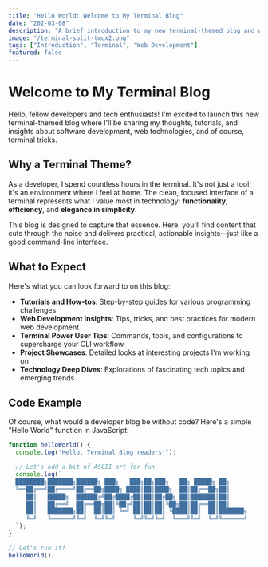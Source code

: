 ```yaml
---
title: "Hello World: Welcome to My Terminal Blog"
date: "202-03-08"
description: "A brief introduction to my new terminal-themed blog and what you can expect from future posts."
image: "/terminal-split-tmux2.png"
tags: ["Introduction", "Terminal", "Web Development"]
featured: false
---
```


# Welcome to My Terminal Blog

Hello, fellow developers and tech enthusiasts! I'm excited to launch this new terminal-themed blog where I'll be sharing my thoughts, tutorials, and insights about software development, web technologies, and of course, terminal tricks.

## Why a Terminal Theme?

As a developer, I spend countless hours in the terminal. It's not just a tool; it's an environment where I feel at home. The clean, focused interface of a terminal represents what I value most in technology: **functionality**, **efficiency**, and **elegance in simplicity**.

This blog is designed to capture that essence. Here, you'll find content that cuts through the noise and delivers practical, actionable insights—just like a good command-line interface.

## What to Expect

Here's what you can look forward to on this blog:

- **Tutorials and How-tos**: Step-by-step guides for various programming challenges
- **Web Development Insights**: Tips, tricks, and best practices for modern web development
- **Terminal Power User Tips**: Commands, tools, and configurations to supercharge your CLI workflow
- **Project Showcases**: Detailed looks at interesting projects I'm working on
- **Technology Deep Dives**: Explorations of fascinating tech topics and emerging trends

## Code Example

Of course, what would a developer blog be without code? Here's a simple "Hello World" function in JavaScript:

```javascript
function helloWorld() {
  console.log("Hello, Terminal Blog readers!");

  // Let's add a bit of ASCII art for fun
  console.log(`
  ████████╗███████╗██████╗ ███╗   ███╗██╗███╗   ██╗ █████╗ ██╗     
  ╚══██╔══╝██╔════╝██╔══██╗████╗ ████║██║████╗  ██║██╔══██╗██║     
     ██║   █████╗  ██████╔╝██╔████╔██║██║██╔██╗ ██║███████║██║     
     ██║   ██╔══╝  ██╔══██╗██║╚██╔╝██║██║██║╚██╗██║██╔══██║██║     
     ██║   ███████╗██║  ██║██║ ╚═╝ ██║██║██║ ╚████║██║  ██║███████╗
     ╚═╝   ╚══════╝╚═╝  ╚═╝╚═╝     ╚═╝╚═╝╚═╝  ╚═══╝╚═╝  ╚═╝╚══════╝
  `);
}

// Let's run it!
helloWorld();
```
